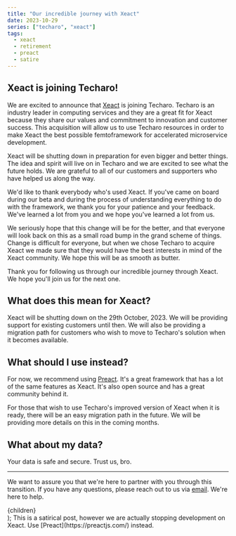 ```yaml
---
title: "Our incredible journey with Xeact"
date: 2023-10-29
series: ["techaro", "xeact"]
tags:
  - xeact
  - retirement
  - preact
  - satire
---
```


<XeblogPicture
  desc="A picture showing the Techaro plus the Xeact logo"
  path="blog/2023/incredible-xeact-journey/our-incredible-journey"
/>

## Xeact is joining Techaro!

We are excited to announce that [Xeact](https://github.com/Xe/Xeact) is joining Techaro. Techaro is an industry leader in computing services and they are a great fit for Xeact because they share our values and commitment to innovation and customer success. This acquisition will allow us to use Techaro resources in order to make Xeact the best possible femtoframework for accelerated microservice development.

Xeact will be shutting down in preparation for even bigger and better things. The idea and spirit will live on in Techaro and we are excited to see what the future holds. We are grateful to all of our customers and supporters who have helped us along the way.

We'd like to thank everybody who's used Xeact. If you've came on board during our beta and during the process of understanding everything to do with the framework, we thank you for your patience and your feedback. We've learned a lot from you and we hope you've learned a lot from us.

We seriously hope that this change will be for the better, and that everyone will look back on this as a small road bump in the grand scheme of things. Change is difficult for everyone, but when we chose Techaro to acquire Xeact we made sure that they would have the best interests in mind of the Xeact community. We hope this will be as smooth as butter.

Thank you for following us through our incredible journey through Xeact. We hope you'll join us for the next one.

## What does this mean for Xeact?

Xeact will be shutting down on the 29th October, 2023. We will be providing support for existing customers until then. We will also be providing a migration path for customers who wish to move to Techaro's solution when it becomes available.

## What should I use instead?

For now, we recommend using [Preact](https://preactjs.com/). It's a great framework that has a lot of the same features as Xeact. It's also open source and has a great community behind it.

For those that wish to use Techaro's improved version of Xeact when it is ready, there will be an easy migration path in the future. We will be providing more details on this in the coming months.

## What about my data?

Your data is safe and secure. Trust us, bro.

---

We want to assure you that we're here to partner with you through this transition. If you have any questions, please reach out to us via [email](mailto:techaroacquistion@xeserv.us). We're here to help.

  <div className="mx-auto mt-4 mb-2 rounded-lg bg-bg-2 p-4 dark:bg-bgDark-2 md:max-w-lg xe-dont-newline">
    {children}
  </div>
);

<Note>
  This is a satirical post, however we are actually stopping development on
  Xeact. Use [Preact](https://preactjs.com/) instead.
</Note>

<span className="mb-2" />

<XeblogHero
  ai="SCMix+Zelda CDi"
  file="toronto-bliss"
  prompt="a green haired anime woman standing in front of a mountain range wearing a kimono hoodie"
/>

<span className="mb-2" />
